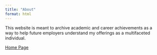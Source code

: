 ```yaml
---
title: "About"
format: html
---
```


This website is meant to archive academic and career achievements as a way to help future employers understand my offerings as a multifaceted individual.

[Home Page](https://zgagalis.github.io/)
